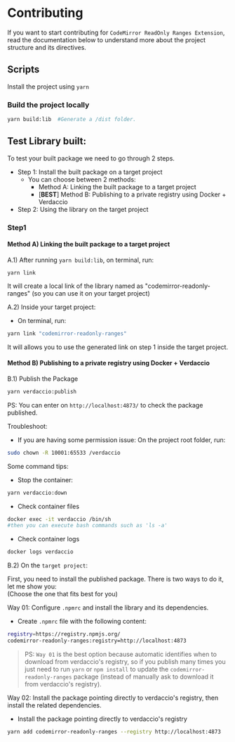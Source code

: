 
<Meta title="4. Contributing" />

# Contributing

If you want to start contributing for `CodeMirror ReadOnly Ranges Extension`, read the documentation below to understand more about the project structure and its directives.

## Scripts
Install the project using `yarn` 

### Build the project locally
```bash
yarn build:lib  #Generate a /dist folder.
```

## Test Library built:

To test your built package we need to go through 2 steps.

- Step 1: Install the built package on a target project
  - You can choose between 2 methods:
    - Method A: Linking the built package to a target project
    - \[**BEST**\] Method B: Publishing to a private registry using Docker + Verdaccio
- Step 2: Using the library on the target project

### Step1
#### Method A) Linking the built package to a target project

A.1) After running `yarn build:lib`, on terminal, run:

`yarn link`

It will create a local link of the library named as "codemirror-readonly-ranges" (so you can use it on your target project)

A.2) Inside your target project:

- On terminal, run:

```bash
yarn link "codemirror-readonly-ranges"

```
It will allows you to use the generated link on step 1 inside the target project.

#### Method B) Publishing to a private registry using Docker + Verdaccio

B.1) Publish the Package
```bash
yarn verdaccio:publish
```
PS: You can enter on `http://localhost:4873/` to check the package published.

Troubleshoot:

- If you are having some permission issue:
On the project root folder, run:
```bash
sudo chown -R 10001:65533 /verdaccio
```

Some command tips:

 - Stop the container:
```bash
yarn verdaccio:down
```

 - Check container files 
```bash
docker exec -it verdaccio /bin/sh
#then you can execute bash commands such as 'ls -a'
```

 - Check container logs
```bash
docker logs verdaccio
```

B.2) On the `target project`:

First, you need to install the published package. There is two ways to do it, let me show you:  
(Choose the one that fits best for you)  

Way 01: Configure `.npmrc` and install the library and its dependencies.

  - Create `.npmrc` file with the following content:
  ```bash
  registry=https://registry.npmjs.org/
  codemirror-readonly-ranges:registry=http://localhost:4873
  ```

> PS: `Way 01` is the best option because automatic identifies when to download from verdaccio's registry, so if you publish many times you just need to run `yarn` or `npm install` to update the `codemirror-readonly-ranges` package (instead of manually ask to download it from verdaccio's registry).


Way 02: Install the package pointing directly to verdaccio's registry, then install the related dependencies.
  
  -  Install the package pointing directly to verdaccio's registry
  ```bash
  yarn add codemirror-readonly-ranges --registry http://localhost:4873
  ```
